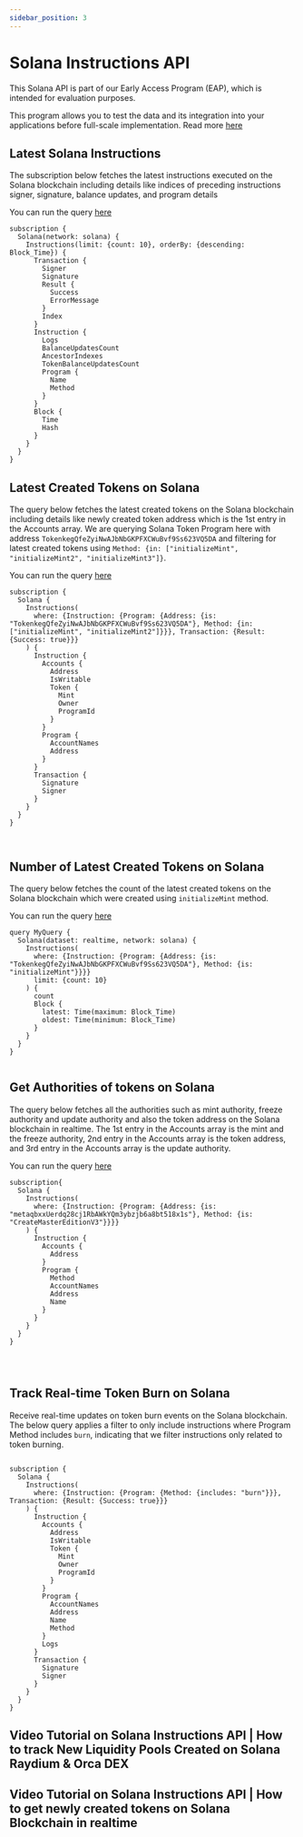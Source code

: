 ```yaml
---
sidebar_position: 3
---
```


# Solana Instructions API

This Solana API is part of our Early Access Program (EAP), which is intended for evaluation purposes.

This program allows you to test the data and its integration into your applications before full-scale implementation. Read more [here](https://docs.bitquery.io/docs/graphql/dataset/EAP/)

<head>
<meta name="title" content="Solana Instructions API | Get decoded Instructions data"/>
<meta name="description" content="Get instructions data executed on Solana including details like indices of preceding instructions signer, signature, balance, and program details etc."/>
<meta name="keywords" content="instructions api, instructions python api, instructions scan api, instructions api docs, DEX Trades crypto api, instructions blockchain api,solana network api"/>
<meta name="robots" content="index, follow"/>
<meta http-equiv="Content-Type" content="text/html; charset=utf-8"/>
<meta name="language" content="English"/>

<!-- Open Graph / Facebook -->

<meta property="og:type" content="website" />
<meta
  property="og:title"
  content="Solana Instructions API | Get decoded Instructions data"
/>
<meta
  property="og:description"
  content="Get instructions data executed on Solana including details like indices of preceding instructions signer, signature, balance, and program details etc."
/>

<!-- Twitter -->

<meta property="twitter:card" content="summary_large_image" />
<meta property="twitter:title" content="Solana Instructions API | Get decoded Instructions data" />
<meta property="twitter:description" content="Get instructions data executed on Solana including details like indices of preceding instructions signer, signature, balance, and program details etc." />
</head>


## Latest Solana Instructions

The subscription below fetches the latest instructions executed on the Solana blockchain including details like indices of preceding instructions signer, signature, balance updates, and program details

You can run the query [here](https://ide.bitquery.io/Latest-Solana-Instructions)

```
subscription {
  Solana(network: solana) {
    Instructions(limit: {count: 10}, orderBy: {descending: Block_Time}) {
      Transaction {
        Signer
        Signature
        Result {
          Success
          ErrorMessage
        }
        Index
      }
      Instruction {
        Logs
        BalanceUpdatesCount
        AncestorIndexes
        TokenBalanceUpdatesCount
        Program {
          Name
          Method
        }
      }
      Block {
        Time
        Hash
      }
    }
  }
}

```

## Latest Created Tokens on Solana

The query below fetches the latest created tokens on the Solana blockchain including details like newly created token address which is the 1st entry in the Accounts array. We are querying Solana Token Program here with address `TokenkegQfeZyiNwAJbNbGKPFXCWuBvf9Ss623VQ5DA` and filtering for latest created tokens using `Method: {in: ["initializeMint", "initializeMint2", "initializeMint3"]}`.

You can run the query [here](https://ide.bitquery.io/Get-newly-created-tokens-on-Solana_1)

```
subscription {
  Solana {
    Instructions(
      where: {Instruction: {Program: {Address: {is: "TokenkegQfeZyiNwAJbNbGKPFXCWuBvf9Ss623VQ5DA"}, Method: {in: ["initializeMint", "initializeMint2"]}}}, Transaction: {Result: {Success: true}}}
    ) {
      Instruction {
        Accounts {
          Address
          IsWritable
          Token {
            Mint
            Owner
            ProgramId
          }
        }
        Program {
          AccountNames
          Address
        }
      }
      Transaction {
        Signature
        Signer
      }
    }
  }
}



```

## Number of Latest Created Tokens on Solana

The query below fetches the count of the latest created tokens on the Solana blockchain which were created using `initializeMint` method.

You can run the query [here](https://ide.bitquery.io/Count---Tokens-created-on-Solana)

```
query MyQuery {
  Solana(dataset: realtime, network: solana) {
    Instructions(
      where: {Instruction: {Program: {Address: {is: "TokenkegQfeZyiNwAJbNbGKPFXCWuBvf9Ss623VQ5DA"}, Method: {is: "initializeMint"}}}}
      limit: {count: 10}
    ) {
      count
      Block {
        latest: Time(maximum: Block_Time)
        oldest: Time(minimum: Block_Time)
      }
    }
  }
}


```

## Get Authorities of tokens on Solana

The query below fetches all the authorities such as mint authority, freeze authority and update authority and also the token address on the Solana blockchain in realtime. The 1st entry in the Accounts array is the mint and the freeze authority, 2nd entry in the Accounts array is the token address, and 3rd entry in the Accounts array is the update authority.

You can run the query [here](https://ide.bitquery.io/get-authorities-of-tokens-on-solana_2)

```
subscription{
  Solana {
    Instructions(
      where: {Instruction: {Program: {Address: {is: "metaqbxxUerdq28cj1RbAWkYQm3ybzjb6a8bt518x1s"}, Method: {is: "CreateMasterEditionV3"}}}}
    ) {
      Instruction {
        Accounts {
          Address
        }
        Program {
          Method
          AccountNames
          Address
          Name
        }
      }
    }
  }
}




```

## Track Real-time Token Burn on Solana

Receive real-time updates on token burn events on the Solana blockchain. The below query applies a filter to only include instructions where
Program Method includes `burn`, indicating that we filter instructions only related to token burning.

```

subscription {
  Solana {
    Instructions(
      where: {Instruction: {Program: {Method: {includes: "burn"}}}, Transaction: {Result: {Success: true}}}
    ) {
      Instruction {
        Accounts {
          Address
          IsWritable
          Token {
            Mint
            Owner
            ProgramId
          }
        }
        Program {
          AccountNames
          Address
          Name
          Method
        }
        Logs
      }
      Transaction {
        Signature
        Signer
      }
    }
  }
}

```

## Video Tutorial on Solana Instructions API | How to track New Liquidity Pools Created on Solana Raydium & Orca DEX

<VideoPlayer url="https://youtu.be/FO4-sYHgF-k?si=xBI9j4gnFxmuzQrU" />

## Video Tutorial on Solana Instructions API | How to get newly created tokens on Solana Blockchain in realtime

<VideoPlayer url="https://www.youtube.com/watch?v=P8BMl0X5d8o" />
